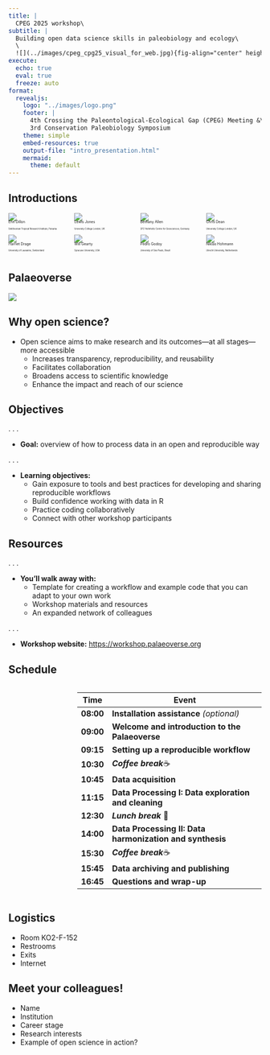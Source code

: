 ---
title: | 
  CPEG 2025 workshop\
subtitle: |
  Building open data science skills in paleobiology and ecology\
  \
  ![](../images/cpeg_cpg25_visual_for_web.jpg){fig-align="center" height=250}\
execute:
  echo: true
  eval: true
  freeze: auto
format: 
  revealjs:
    logo: "../images/logo.png"
    footer: |
      4th Crossing the Paleontological-Ecological Gap (CPEG) Meeting &\
      3rd Conservation Paleobiology Symposium
    theme: simple
    embed-resources: true
    output-file: "intro_presentation.html"
    mermaid:
      theme: default
---


## Introductions

::: {.columns .h4}
::: {.column width="20%"}
![](../images/Erin.png)
<p style="font-size: 50%; margin-top: -0.4em;">Erin Dillon</p>
<p style="font-size: 30%; margin-top: -0.1em;min-height: 2.5em;">Smithsonian Tropical Research Institute, Panama</p>

![](../images/Harriet.jpg)
<p style="font-size: 50%; margin-top: -0.4em;">Harriet Drage</p>
<p style="font-size: 30%; margin-top: -0.1em;min-height: 2.5em;">University of Lausanne, Switzerland</p>
:::

::: {.column width="20%"}
![](../images/Lewis.JPG)
<p style="font-size: 50%; margin-top: -0.4em;">Lewis Jones</p>
<p style="font-size: 30%; margin-top: -0.1em;min-height: 2.5em;">University College London, UK</p>

![](../images/Will.jpg)
<p style="font-size: 50%; margin-top: -0.4em;">Will Gearty</p>
<p style="font-size: 30%; margin-top: -0.1em;min-height: 2.5em;">Syracuse University, USA</p>
:::

::: {.column width="20%"}
![](../images/Bethany.jpeg)
<p style="font-size: 50%; margin-top: -0.4em;">Bethany Allen</p>
<p style="font-size: 30%; margin-top: -0.1em;min-height: 2.5em;">GFZ Helmholtz Centre for Geosciences, Germany</p>

![](../images/Pedro.jpeg)
<p style="font-size: 50%; margin-top: -0.4em;">Pedro Godoy</p>
<p style="font-size: 30%; margin-top: -0.1em;min-height: 2.5em;">University of São Paulo, Brazil</p>
:::

::: {.column width="20%"}
![](../images/Chris.jpeg)
<p style="font-size: 50%; margin-top: -0.4em;">Chris Dean</p>
<p style="font-size: 30%; margin-top: -0.1em;min-height: 2.5em;">University College London, UK</p>

![](../images/Niklas.png)
<p style="font-size: 50%; margin-top: -0.4em;">Niklas Hohmann</p>
<p style="font-size: 30%; margin-top: -0.1em;min-height: 2.5em;">Utrecht University, Netherlands</p>
:::
:::

## Palaeoverse

![](../images/palaeoverse_intro.png)

## Why open science?

::: {.incremental}

- Open science aims to make research and its outcomes—at all stages—more accessible
    - Increases transparency, reproducibility, and reusability
    - Facilitates collaboration
    - Broadens access to scientific knowledge
    - Enhance the impact and reach of our science
:::

## Objectives

. . .

- **Goal:** overview of how to process data in an open and reproducible way

. . .

- **Learning objectives:**
    -  Gain exposure to tools and best practices for developing and sharing reproducible workflows
    -  Build confidence working with data in R
    -  Practice coding collaboratively
    -  Connect with other workshop participants
    

## Resources

. . .

- **You'll walk away with:**
    -  Template for creating a workflow and example code that you can adapt to your own work
    -  Workshop materials and resources
    -  An expanded network of colleagues
    
. . .

- **Workshop website:** <https://workshop.palaeoverse.org>

## Schedule

::: {.columns .h3}

::: {.column width="20%"}

:::

::: {.column width="70%"}
<div style="font-size: 60%;">
| Time      | Event                                                     |
|-----------|-----------------------------------------------------------|
| **08:00** | **Installation assistance** *(optional)*                  |
| **09:00** | **Welcome and introduction to the Palaeoverse**           |
| **09:15** | **Setting up a reproducible workflow**                    |
| **10:30** | ***Coffee break***☕                                     |
| **10:45** | **Data acquisition**                                      |
| **11:15** | **Data Processing I: Data exploration and cleaning**      |
| **12:30** | ***Lunch break*** 🥪                                     |
| **14:00** | **Data Processing II: Data harmonization and synthesis**  |
| **15:30** | ***Coffee break***☕                                     |
| **15:45** | **Data archiving and publishing**                         |
| **16:45** | **Questions and wrap-up**                                 |

</div>

:::

:::



## Logistics

- Room KO2-F-152
- Restrooms
- Exits
- Internet

## Meet your colleagues!

- Name
- Institution
- Career stage
- Research interests
- Example of open science in action?
